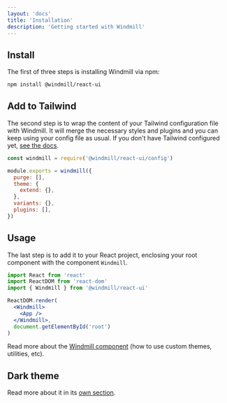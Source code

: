 ```yaml
---
layout: 'docs'
title: 'Installation'
description: 'Getting started with Windmill'
---
```


## Install

The first of three steps is installing Windmill via npm:

```sh title=Terminal
npm install @windmill/react-ui
```

## Add to Tailwind

The second step is to wrap the content of your Tailwind configuration file with Windmill. It will merge the necessary styles and plugins and you can keep using your config file as usual. If you don't have Tailwind configured yet, [see the docs](https://tailwindcss.com/docs/installation).

```js title=tailwind.config.js
const windmill = require('@windmill/react-ui/config')

module.exports = windmill({
  purge: [],
  theme: {
    extend: {},
  },
  variants: {},
  plugins: [],
})
```

## Usage

The last step is to add it to your React project, enclosing your root component with the component `Windmill`.

```jsx title=App.js
import React from 'react'
import ReactDOM from 'react-dom'
import { Windmill } from '@windmill/react-ui'

ReactDOM.render(
  <Windmill>
    <App />
  </Windmill>,
  document.getElementById('root')
)
```

Read more about the [Windmill component](components/windmill) (how to use custom themes, utilities, etc).

## Dark theme

Read more about it in its [own section](dark-theme).
